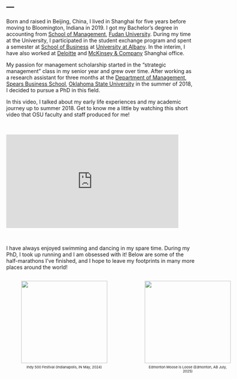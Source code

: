 ---
---

<link rel="stylesheet" href="https://use.fontawesome.com/releases/v5.0.8/css/solid.css" integrity="sha384-v2Tw72dyUXeU3y4aM2Y0tBJQkGfplr39mxZqlTBDUZAb9BGoC40+rdFCG0m10lXk" crossorigin="anonymous">


<p style="color:#778899; font-size: 13pt; font-family:'Arial'">
Born and raised in Beijing, China, I lived in Shanghai for five years before moving to Bloomington, Indiana in 2019. I got my Bachelor's degree in accounting from [School of Management](https://www.fdsm.fudan.edu.cn/en/), [Fudan University](https://www.fudan.edu.cn/en/). During my time at the University, I participated in the student exchange program and spent a semester at [School of Business](https://www.albany.edu/business) at [University at Albany](https://www.albany.edu/).
In the interim, I have also worked at [Deloitte](https://www2.deloitte.com/cn/en/footerlinks/office-locator/offices-china/shanghai.html) and [McKinsey & Company](https://www.mckinsey.com/locations/mckinsey-client-capabilities-network/shanghai#:~:text=168%20Hubin%20Road,%2B86%20(21)%206386%202000) Shanghai office.

My passion for management scholarship started in the "strategic management" class in my senior year and grew over time. After working as a research assistant for three months at the [Department of Management](https://business.okstate.edu/departments_programs/management/index.html), [Spears Business School](https://business.okstate.edu/), [Oklahoma State University](https://business.okstate.edu/) in the summer of 2018, I decided to pursue a PhD in this field. 

In this video, I talked about my early life experiences and my academic journey up to summer 2018. Get to know me a little by watching this short video that OSU faculty and staff produced for me!</p>
&nbsp;

<iframe width="460" height="250" src="https://www.youtube.com/embed/4hpoNYa2s5g" title="YouTube video player" frameborder="0" allow="accelerometer; autoplay; clipboard-write; encrypted-media; gyroscope; picture-in-picture" allowfullscreen></iframe>

&nbsp;
&nbsp;
&nbsp;

<p tyle="color:#778899; font-size: 13pt; font-family:'Arial'">
I have always enjoyed swimming and dancing in my spare time. During my PhD, I took up running and I am obsessed with it! Below are some of the half-marathons I’ve finished, and I hope to leave my footprints in many more places around the world! </p>

<div style="display: flex; gap: 20px;">
  <figure style="text-align: center;">
    <img src="images/IndyMini24.jpeg" style="width:230px; height:220px;" />
    <figcaption style="font-size: 7pt; margin-top: 5px;">Indy 500 Festival (Indianapolis, IN May, 2024)</figcaption>
  </figure>

  <figure style="text-align: center;">
    <img src="images/Edmonton25.jpeg" style="width:230px; height:220px;" />
    <figcaption style="font-size: 7pt; margin-top: 5px;">Edmonton Moose is Loose (Edmonton, AB July, 2025)</figcaption>
  </figure>
</div>